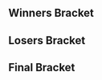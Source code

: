 {{DISPLAYTITLE:Otafest Assault 3: Singles Bracket}}{{SetGame|melee}}
{{tabs static
|name1=Overview
|link1=Otafest Assault 3
|name2=Singles Bracket
|link2=Otafest Assault 3/Singles Bracket
|This=2
}}
<!-- Generated with http://tournament-nub.rhcloud.com/toliquipedia name=otafestassault3-MeleeTop32 -->

==Winners Bracket==
{{32DEWBracketA
|r1m1p1=Hax |r1m1p1flag=us |r1m1p1score={{win}} |r1m1win=1
|r1m1p2=Focus |r1m1p2flag= |r1m1p2score=

|r1m2p1=JHensel |r1m2p1flag= |r1m2p1score={{win}} |r1m2win=1
|r1m2p2=Crook |r1m2p2flag= |r1m2p2score=

|r1m3p1=Bluezone |r1m3p1flag= |r1m3p1score={{win}} |r1m3win=1
|r1m3p2=Mach5 |r1m3p2flag= |r1m3p2score=

|r1m4p1=AozoraX |r1m4p1flag= |r1m4p1score={{win}} |r1m4win=1
|r1m4p2=WPI I Ashley |r1m4p2flag= |r1m4p2score=

|r1m5p1=Quaff |r1m5p1flag=ca |r1m5p1score={{win}} |r1m5win=1
|r1m5p2=Teal |r1m5p2flag= |r1m5p2score=

|r1m6p1=Anjo |r1m6p1flag= |r1m6p1score={{win}} |r1m6win=1
|r1m6p2=Starman |r1m6p2flag= |r1m6p2score=

|r1m7p1=Yardsale |r1m7p1flag= |r1m7p1score={{win}} |r1m7win=1
|r1m7p2=Tea |r1m7p2flag= |r1m7p2score=

|r1m8p1=Alphicans |r1m8p1flag=ca |r1m8p1score={{win}} |r1m8win=1
|r1m8p2=DEW |r1m8p2flag= |r1m8p2score=

|r1m9p1=Mittens |r1m9p1flag=ca |r1m9p1score={{win}} |r1m9win=1
|r1m9p2=RTA Victa |r1m9p2flag= |r1m9p2score=

|r1m10p1=Zigzagoon |r1m10p1flag= |r1m10p1score={{win}} |r1m10win=1
|r1m10p2=Odds |r1m10p2flag=ca |r1m10p2score=

|r1m11p1=Bread |r1m11p1flag= |r1m11p1score={{win}} |r1m11win=1
|r1m11p2=Funk |r1m11p2flag= |r1m11p2score=

|r1m12p1=Sleak |r1m12p1flag= |r1m12p1score={{win}} |r1m12win=1
|r1m12p2=Dertymike |r1m12p2flag= |r1m12p2score=

|r1m13p1=Blunted_Object10 |r1m13p1flag=ca |r1m13p1score={{win}} |r1m13win=1
|r1m13p2=Aletheia |r1m13p2flag= |r1m13p2score=

|r1m14p1=Victra |r1m14p1flag= |r1m14p1score={{win}} |r1m14win=1
|r1m14p2=Espard |r1m14p2flag= |r1m14p2score=

|r1m15p1=Crusayer |r1m15p1flag= |r1m15p1score={{win}} |r1m15win=1
|r1m15p2=WPI I Sykke |r1m15p2flag= |r1m15p2score=

|r1m16p1=Subzer0king |r1m16p1flag= |r1m16p1score={{win}} |r1m16win=1
|r1m16p2=Nugs |r1m16p2flag= |r1m16p2score=

|r2m1p1=Hax |r2m1p1flag=us |r2m1p1score={{win}} |r2m1win=1
|r2m1p2=JHensel |r2m1p2flag= |r2m1p2score=

|r2m2p1=Bluezone |r2m2p1flag= |r2m2p1score=2 |r2m2win=1
|r2m2p2=AozoraX |r2m2p2flag= |r2m2p2score=1

|r2m3p1=Quaff |r2m3p1flag=ca |r2m3p1score=2 |r2m3win=1
|r2m3p2=Anjo |r2m3p2flag= |r2m3p2score=0

|r2m4p1=Yardsale |r2m4p1flag= |r2m4p1score=2 |r2m4win=1
|r2m4p2=Alphicans |r2m4p2flag=ca |r2m4p2score=0

|r2m5p1=Mittens |r2m5p1flag=ca |r2m5p1score=1 |r2m5win=1
|r2m5p2=Zigzagoon |r2m5p2flag= |r2m5p2score=0

|r2m6p1=Bread |r2m6p1flag= |r2m6p1score=0 |r2m6win=2
|r2m6p2=Sleak |r2m6p2flag= |r2m6p2score=2

|r2m7p1=Blunted_Object10 |r2m7p1flag=ca |r2m7p1score=2 |r2m7win=1
|r2m7p2=Victra |r2m7p2flag= |r2m7p2score=0

|r2m8p1=Crusayer |r2m8p1flag= |r2m8p1score=0 |r2m8win=2
|r2m8p2=Subzer0king |r2m8p2flag= |r2m8p2score=2

|r3m1p1=Hax |r3m1p1flag=us |r3m1p1score=2 |r3m1win=1
|r3m1p2=Bluezone |r3m1p2flag= |r3m1p2score=0

|r3m2p1=Quaff |r3m2p1flag=ca |r3m2p1score=2 |r3m2win=1
|r3m2p2=Yardsale |r3m2p2flag= |r3m2p2score=0

|r3m3p1=Mittens |r3m3p1flag=ca |r3m3p1score=2 |r3m3win=1
|r3m3p2=Sleak |r3m3p2flag= |r3m3p2score=1

|r3m4p1=Blunted_Object10 |r3m4p1flag=ca |r3m4p1score=2 |r3m4win=1
|r3m4p2=Subzer0king |r3m4p2flag= |r3m4p2score=0

|r4m1p1=Hax |r4m1p1flag=us |r4m1p1score=3 |r4m1win=1
|r4m1p2=Quaff |r4m1p2flag=ca |r4m1p2score=0

|r4m2p1=Mittens |r4m2p1flag=ca |r4m2p1score=3 |r4m2win=1
|r4m2p2=Blunted_Object10 |r4m2p2flag=ca |r4m2p2score=2
}}

==Losers Bracket==
{{32DELBracketSmwA
|tourneylink=Otafest Assault 3
|tourneyname=Otafest Assault 3
|l1placement=25-32
|l2placement=17-24
|l3placement=13-16
|l4placement=9-12
|l5placement=7-8
|l6placement=5-6
|column-width=150

|l1m1p1=Focus |l1m1p1flag= |l1m1p1score=1 |l1m1win=2
|l1m1p2=Crook |l1m1p2flag= |l1m1p2score=2

|l1m2p1=Mach5 |l1m2p1flag= |l1m2p1score=1 |l1m2win=1
|l1m2p2=WPI I Ashley |l1m2p2flag= |l1m2p2score=0

|l1m3p1=Teal |l1m3p1flag= |l1m3p1score=0 |l1m3win=2
|l1m3p2=Starman |l1m3p2flag= |l1m3p2score=2

|l1m4p1=Tea |l1m4p1flag= |l1m4p1score=2 |l1m4win=1
|l1m4p2=DEW |l1m4p2flag= |l1m4p2score=0

|l1m5p1=RTA Victa |l1m5p1flag= |l1m5p1score=1 |l1m5win=2
|l1m5p2=Odds |l1m5p2flag=ca |l1m5p2score=2

|l1m6p1=Funk |l1m6p1flag= |l1m6p1score={{win}} |l1m6win=1
|l1m6p2=Dertymike |l1m6p2flag= |l1m6p2score=

|l1m7p1=Aletheia |l1m7p1flag= |l1m7p1score=0 |l1m7win=2
|l1m7p2=Espard |l1m7p2flag= |l1m7p2score=2

|l1m8p1=WPI I Sykke |l1m8p1flag= |l1m8p1score=0 |l1m8win=2
|l1m8p2=Nugs |l1m8p2flag= |l1m8p2score=2

|l2m1p1=Crusayer |l2m1p1flag= |l2m1p1score=1 |l2m1win=2
|l2m1p2=Crook |l2m1p2flag= |l2m1p2score=2

|l2m2p1=Victra |l2m2p1flag= |l2m2p1score=0 |l2m2win=2
|l2m2p2=Mach5 |l2m2p2flag= |l2m2p2score=2

|l2m3p1=Bread |l2m3p1flag= |l2m3p1score=2 |l2m3win=1
|l2m3p2=Starman |l2m3p2flag= |l2m3p2score=1

|l2m4p1=Zigzagoon |l2m4p1flag= |l2m4p1score=0 |l2m4win=2
|l2m4p2=Tea |l2m4p2flag= |l2m4p2score=2

|l2m5p1=Alphicans |l2m5p1flag=ca |l2m5p1score=2 |l2m5win=1
|l2m5p2=Odds |l2m5p2flag=ca |l2m5p2score=0

|l2m6p1=Anjo |l2m6p1flag= |l2m6p1score=2 |l2m6win=1
|l2m6p2=Funk |l2m6p2flag= |l2m6p2score=1

|l2m7p1=AozoraX |l2m7p1flag= |l2m7p1score=2 |l2m7win=1
|l2m7p2=Espard |l2m7p2flag= |l2m7p2score=1

|l2m8p1=JHensel |l2m8p1flag= |l2m8p1score=2 |l2m8win=1
|l2m8p2=Nugs |l2m8p2flag= |l2m8p2score=0

|l3m1p1=Crook |l3m1p1flag= |l3m1p1score=0 |l3m1win=2
|l3m1p2=Mach5 |l3m1p2flag= |l3m1p2score=2

|l3m2p1=Bread |l3m2p1flag= |l3m2p1score=1 |l3m2win=2
|l3m2p2=Tea |l3m2p2flag= |l3m2p2score=2

|l3m3p1=Alphicans |l3m3p1flag=ca |l3m3p1score=2 |l3m3win=1
|l3m3p2=Anjo |l3m3p2flag= |l3m3p2score=1

|l3m4p1=AozoraX |l3m4p1flag= |l3m4p1score=2 |l3m4win=1
|l3m4p2=JHensel |l3m4p2flag= |l3m4p2score=0

|l4m1p1=Yardsale |l4m1p1flag= |l4m1p1score=2 |l4m1win=1
|l4m1p2=Mach5 |l4m1p2flag= |l4m1p2score=1

|l4m2p1=Bluezone |l4m2p1flag= |l4m2p1score=0 |l4m2win=2
|l4m2p2=Tea |l4m2p2flag= |l4m2p2score=2

|l4m3p1=Subzer0king |l4m3p1flag= |l4m3p1score=0 |l4m3win=2
|l4m3p2=Alphicans |l4m3p2flag=ca |l4m3p2score=2

|l4m4p1=Sleak |l4m4p1flag= |l4m4p1score=2 |l4m4win=1
|l4m4p2=AozoraX |l4m4p2flag= |l4m4p2score=1

|l5m1p1=Yardsale |l5m1p1flag= |l5m1p1score=3 |l5m1win=1
|l5m1p2=Tea |l5m1p2flag= |l5m1p2score=0

|l5m2p1=Alphicans |l5m2p1flag=ca |l5m2p1score=3 |l5m2win=1
|l5m2p2=Steak |l5m2p2flag= |l5m2p2score=0

|l6m1p1=Blunted_Object10 |l6m1p1flag=ca |l6m1p1score=3 |l6m1win=1
|l6m1p2=Yardsale |l6m1p2flag= |l6m1p2score=1

|l6m2p1=Quaff |l6m2p1flag=ca |l6m2p1score=0 |l6m2win=2
|l6m2p2=Alphicans |l6m2p2flag=ca |l6m2p2score=3
}}
<onlyinclude>
==Final Bracket==
{{DEFinalSmwBracket
|tourneylink=Otafest Assault 3
|tourneyname=Otafest Assault 3
|l1placement=4
|r2placement=3
|r3loserplacement=2
|r3winnerplacement=1
<!-- FROM WINNERS -->
|r1m1p1=Hax |r1m1p1flag=us |r1m1p1score=3
|r1m1p2=Mittens |r1m1p2flag=ca |r1m1p2score=0
|r1m1win=1
|r1m1p1char1= |r1m1p1stock1= |r1m1p2char1= |r1m1p2stock1= |r1m1win1= |r1m1stage1= 
|r1m1p1char2= |r1m1p1stock2= |r1m1p2char2= |r1m1p2stock2= |r1m1win2= |r1m1stage2=
|r1m1p1char3= |r1m1p1stock3= |r1m1p2char3= |r1m1p2stock3= |r1m1win3= |r1m1stage3=
|r1m1p1char4= |r1m1p1stock4= |r1m1p2char4= |r1m1p2stock4= |r1m1win4= |r1m1stage4=
|r1m1p1char5= |r1m1p1stock5= |r1m1p2char5= |r1m1p2stock5= |r1m1win5= |r1m1stage5=
|r1m1date=
|r1m1finished=
|r1m1details={{BracketMatchDetails
|vod=
|preview= 
|lrthread=
|interview=
|recap=
|comment=
|live=
}}

<!-- FROM LOSERS -->
|l1m1p1=Blunted_Object10 |l1m1p1flag=ca |l1m1p1score=3
|l1m1p2=Alphicans |l1m1p2flag=ca |l1m1p2score=0
|l1m1win=1
|l1m1p1char1= |l1m1p1stock1= |l1m1p2char1= |l1m1p2stock1= |l1m1win1= |l1m1stage1= 
|l1m1p1char2= |l1m1p1stock2= |l1m1p2char2= |l1m1p2stock2= |l1m1win2= |l1m1stage2=
|l1m1p1char3= |l1m1p1stock3= |l1m1p2char3= |l1m1p2stock3= |l1m1win3= |l1m1stage3=
|l1m1p1char4= |l1m1p1stock4= |l1m1p2char4= |l1m1p2stock4= |l1m1win4= |l1m1stage4=
|l1m1p1char5= |l1m1p1stock5= |l1m1p2char5= |l1m1p2stock5= |l1m1win5= |l1m1stage5=
|l1m1date=
|l1m1finished=
|l1m1details={{BracketMatchDetails
|vod=
|preview= 
|lrthread=
|interview=
|recap=
|comment=
|live=
}}

<!-- LOSERS FINALS -->
|r2m1p1=Mittens |r2m1p1flag=ca |r2m1p1score=3
|r2m1p2=Blunted_Object10 |r2m1p2flag=ca |r2m1p2score=2
|r2m1win=1
|r2m1p1char1= |r2m1p1stock1= |r2m1p2char1= |r2m1p2stock1= |r2m1win1= |r2m1stage1= 
|r2m1p1char2= |r2m1p1stock2= |r2m1p2char2= |r2m1p2stock2= |r2m1win2= |r2m1stage2=
|r2m1p1char3= |r2m1p1stock3= |r2m1p2char3= |r2m1p2stock3= |r2m1win3= |r2m1stage3=
|r2m1p1char4= |r2m1p1stock4= |r2m1p2char4= |r2m1p2stock4= |r2m1win4= |r2m1stage4=
|r2m1p1char5= |r2m1p1stock5= |r2m1p2char5= |r2m1p2stock5= |r2m1win5= |r2m1stage5=
|r2m1date=
|r2m1finished=
|r2m1details={{BracketMatchDetails
|vod=
|preview= 
|lrthread=
|interview=
|recap=
|comment=
|live=
}}

<!-- GRAND FINALS -->
|r3m1p1=Hax |r3m1p1flag=us |r3m1p1score=3 |r3m2p1score=
|r3m1p2=Mittens |r3m1p2flag=ca |r3m1p2score=0 |r3m2p2score=
|r3m1win=1
|r3m1p1char1= |r3m1p1stock1= |r3m1p2char1= |r3m1p2stock1= |r3m1win1= |r3m1stage1= 
|r3m1p1char2= |r3m1p1stock2= |r3m1p2char2= |r3m1p2stock2= |r3m1win2= |r3m1stage2=
|r3m1p1char3= |r3m1p1stock3= |r3m1p2char3= |r3m1p2stock3= |r3m1win3= |r3m1stage3=
|r3m1p1char4= |r3m1p1stock4= |r3m1p2char4= |r3m1p2stock4= |r3m1win4= |r3m1stage4=
|r3m1p1char5= |r3m1p1stock5= |r3m1p2char5= |r3m1p2stock5= |r3m1win5= |r3m1stage5=

|r3m2p1char1= |r3m2p1stock1= |r3m2p2char1= |r3m2p2stock1= |r3m2win1= |r3m2stage1=
|r3m2p1char2= |r3m2p1stock2= |r3m2p2char2= |r3m2p2stock2= |r3m2win2= |r3m2stage2=
|r3m2p1char3= |r3m2p1stock3= |r3m2p2char3= |r3m2p2stock3= |r3m2win3= |r3m2stage3=
|r3m2p1char4= |r3m2p1stock4= |r3m2p2char4= |r3m2p2stock4= |r3m2win4= |r3m2stage4=
|r3m2p1char5= |r3m2p1stock5= |r3m2p2char5= |r3m2p2stock5= |r3m2win5= |r3m2stage5=
|r3m1date=
|r3m1finished=
|r3m1details={{BracketMatchDetails
|vod=
|preview= 
|lrthread=
|interview=
|recap=
|comment=
|live=
}}
}}
</onlyinclude>
